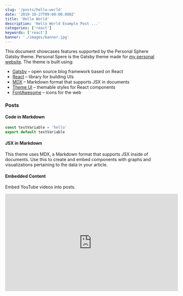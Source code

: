 ```yaml
---
slug: '/posts/hello-world'
date: '2019-10-27T09:00:00.000Z'
title: 'Hello World'
description: 'Hello World Example Post ...'
categories: ['react']
keywords: ['react']
banner: './images/banner.jpg'
---
```



This document showcases features supported by the Personal Sphere Gatsby theme. Personal Spere is the Gatsby theme made for [my personal website](https://www.chrisvogt.me). The theme is built using:

- [Gatsby](https://www.gatsbyjs.org/) – open source blog framework based on React
- [React](https://reactjs.org/) – library for building UIs
- [MDX](https://mdxjs.com/) – Markdown format that supports JSX in documents
- [Theme UI](https://theme-ui.com/) – themable styles for React components
- [FontAwesome](https://fontawesome.com/) – icons for the web

### Posts

#### Code in Markdown

```js
const testVariable = 'hello'
export default textVariable
```

#### JSX in Markdown

This theme uses MDX, a Markdown format that supports JSX inside of documents. Use this to create and embed components with graphs and visualizations pertaining to the data in your article.

<HelloWorld />

#### Embedded Content

Embed YouTube videos into posts.

<iframe
  width='560'
  height='315'
  src='https://www.youtube-nocookie.com/embed/aqz-KE-bpKQ'
  frameborder='0'
  allow='accelerometer; autoplay; encrypted-media; gyroscope; picture-in-picture'
  allowfullscreen
></iframe>
